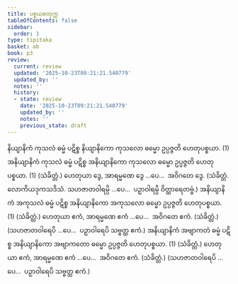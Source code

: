 ```yaml
---
title: ပစ္စယစတုက္က
tableOfContents: false
sidebar:
  order: 1
type: tipitaka
basket: ab
book: p3
review:
  current: review
  updated: '2025-10-23T09:21:21.540779'
  updated_by: ''
  notes: ''
  history:
  - state: review
    date: '2025-10-23T09:21:21.540779'
    updated_by: ''
    notes: ''
    previous_state: draft
---
```



<ReviewStatus review={frontmatter.review} showDetails={true} />

<HypothesisAnnotation frontmatter={frontmatter} />

<DynamicBreadcrumb />

<Division number="90" book="p3" e="ch" v="39" p="447">

<Paragraph number="2566" book="p3">
နိယျာနိကံ ကုသလံ ဓမ္မံ ပဋိစ္စ နိယျာနိကော ကုသလော ဓမ္မော ဥပ္ပဇ္ဇတိ ဟေတုပစ္စယာ. (1)
</Paragraph>

<Paragraph number="2567" book="p3">
အနိယျာနိကံ ကုသလံ ဓမ္မံ ပဋိစ္စ အနိယျာနိကော ကုသလော ဓမ္မော ဥပ္ပဇ္ဇတိ ဟေတုပစ္စယာ. (1) (သံခိတ္တံ.)
</Paragraph>

</Division>
<Division number="91" book="p3" e="ch" v="39" p="447">

<Paragraph number="2568" book="p3">
ဟေတုယာ ဒွေ, အာရမ္မဏေ ဒွေ …ပေ…  အဝိဂတေ ဒွေ. (သံခိတ္တံ. လောကိယဒုကသဒိသံ. သဟဇာတဝါရမ္ပိ …ပေ…  ပဉှာဝါရမ္ပိ ဝိတ္ထာရေတဗ္ဗံ.)
</Paragraph>

</Division>
<Division number="92" book="p3" e="ch" v="39" p="447">

<Paragraph number="2569" book="p3">
အနိယျာနိကံ အကုသလံ ဓမ္မံ ပဋိစ္စ အနိယျာနိကော အကုသလော ဓမ္မော ဥပ္ပဇ္ဇတိ ဟေတုပစ္စယာ. (1) (သံခိတ္တံ.)
</Paragraph>

<Paragraph number="2570" book="p3">
ဟေတုယာ ဧကံ, အာရမ္မဏေ ဧကံ …ပေ…  အဝိဂတေ ဧကံ. (သံခိတ္တံ.)
</Paragraph>

<Paragraph number="2571" book="p3">
(သဟဇာတဝါရေပိ …ပေ…  ပဉှာဝါရေပိ သဗ္ဗတ္ထ ဧကံ.)
</Paragraph>

</Division>
<Division number="93" book="p3" e="ch" v="39" p="413">

<Paragraph number="2572" book="p3">
အနိယျာနိကံ အဗျာကတံ ဓမ္မံ ပဋိစ္စ အနိယျာနိကော အဗျာကတော ဓမ္မော ဥပ္ပဇ္ဇတိ ဟေတုပစ္စယာ. (1) (သံခိတ္တံ.)
</Paragraph>

<Paragraph number="2573" book="p3">
ဟေတုယာ ဧကံ, အာရမ္မဏေ ဧကံ …ပေ…  အဝိဂတေ ဧကံ. (သံခိတ္တံ.)
</Paragraph>

<Paragraph number="2574" book="p3">
(သဟဇာတဝါရေပိ …ပေ…  ပဉှာဝါရေပိ သဗ္ဗတ္ထ ဧကံ.)
</Paragraph>
</Division>